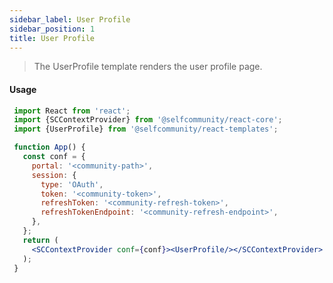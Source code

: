 ```yaml
---
sidebar_label: User Profile
sidebar_position: 1
title: User Profile
---
```


> The UserProfile template renders the user profile page.


<Logged><UserProfile/></Logged>

#### Usage

```jsx
 import React from 'react';
 import {SCContextProvider} from '@selfcommunity/react-core';
 import {UserProfile} from '@selfcommunity/react-templates';

 function App() {
   const conf = {
     portal: '<community-path>',
     session: {
       type: 'OAuth',
       token: '<community-token>',
       refreshToken: '<community-refresh-token>',
       refreshTokenEndpoint: '<community-refresh-endpoint>',
     },
   };
   return (
     <SCContextProvider conf={conf}><UserProfile/></SCContextProvider>
   );
 }
 ```